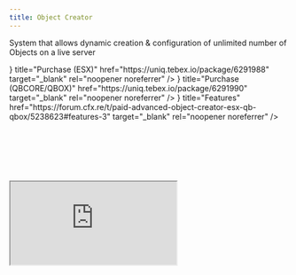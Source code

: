 ```yaml
---
title: Object Creator
---
```




System that allows dynamic creation & configuration of unlimited number of Objects on a live server

<Cards>
  <Card icon={<FaShoppingBasket />} title="Purchase (ESX)" href="https://uniq.tebex.io/package/6291988" target="_blank" rel="noopener noreferrer" />
  <Card icon={<FaShoppingBasket />} title="Purchase (QBCORE/QBOX)" href="https://uniq.tebex.io/package/6291990" target="_blank" rel="noopener noreferrer" />
  <Card icon={<FaList />} title="Features" href="https://forum.cfx.re/t/paid-advanced-object-creator-esx-qb-qbox/5238623#features-3" target="_blank" rel="noopener noreferrer" />
</Cards>

<p>&nbsp;</p>
<p>&nbsp;</p>
<p>&nbsp;</p>
 
<div style={{ position: 'relative', width: '100%', paddingBottom: '56.25%', height: 0, overflow: 'hidden' }}>
  <iframe 
    src="https://www.youtube.com/embed/CS0IDyKHgjc?si=3iByKevagj1H-KPk" 
    title="" 
    style={{ position: 'absolute', top: 0, left: 0, width: '100%', height: '100%', border: 0 }} 
    allow="accelerometer; autoplay; clipboard-write; encrypted-media; gyroscope; picture-in-picture; web-share" 
    referrerPolicy="strict-origin-when-cross-origin" 
    allowFullScreen>
  </iframe>
</div>